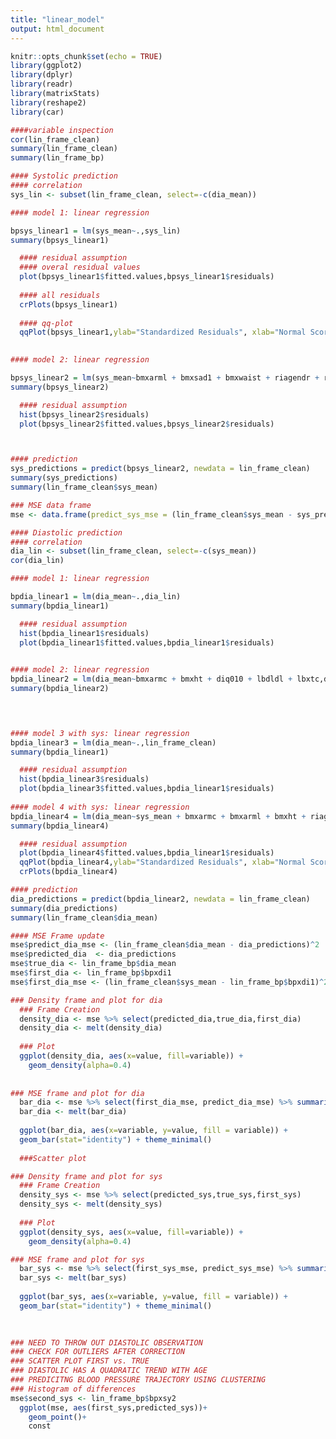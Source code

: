 ---
title: "linear_model"
output: html_document
---

```{r setup, include=FALSE}
knitr::opts_chunk$set(echo = TRUE)
library(ggplot2)
library(dplyr)
library(readr)
library(matrixStats)
library(reshape2)
library(car)
```



```{r}
####variable inspection 
cor(lin_frame_clean)
summary(lin_frame_clean)
summary(lin_frame_bp)
```


```{r}
#### Systolic prediction 
#### correlation
sys_lin <- subset(lin_frame_clean, select=-c(dia_mean))

#### model 1: linear regression

bpsys_linear1 = lm(sys_mean~.,sys_lin)
summary(bpsys_linear1)

  #### residual assumption 
  #### overal residual values 
  plot(bpsys_linear1$fitted.values,bpsys_linear1$residuals)
  
  #### all residuals 
  crPlots(bpsys_linear1)
  
  #### qq-plot
  qqPlot(bpsys_linear1,ylab="Standardized Residuals", xlab="Normal Scores")
  

#### model 2: linear regression

bpsys_linear2 = lm(sys_mean~bmxarml + bmxsad1 + bmxwaist + riagendr + ridageyr + lbdldl + lbxtc + lbxglu,sys_lin)
summary(bpsys_linear2)

  #### residual assumption 
  hist(bpsys_linear2$residuals)
  plot(bpsys_linear2$fitted.values,bpsys_linear2$residuals)



#### prediction 
sys_predictions = predict(bpsys_linear2, newdata = lin_frame_clean)
summary(sys_predictions)
summary(lin_frame_clean$sys_mean)

### MSE data frame 
mse <- data.frame(predict_sys_mse = (lin_frame_clean$sys_mean - sys_predictions)^2, predicted_sys = sys_predictions,true_sys = lin_frame_bp$sys_mean, first_sys = lin_frame_bp$bpxsy1, first_sys_mse = (lin_frame_clean$sys_mean - lin_frame_bp$bpxsy1)^2 ) 

```

```{r}
#### Diastolic prediction 
#### correlation
dia_lin <- subset(lin_frame_clean, select=-c(sys_mean))
cor(dia_lin)

#### model 1: linear regression

bpdia_linear1 = lm(dia_mean~.,dia_lin)
summary(bpdia_linear1)

  #### residual assumption 
  hist(bpdia_linear1$residuals)
  plot(bpdia_linear1$fitted.values,bpdia_linear1$residuals)

  
#### model 2: linear regression
bpdia_linear2 = lm(dia_mean~bmxarmc + bmxht + diq010 + lbdldl + lbxtc,dia_lin)
summary(bpdia_linear2)



  
#### model 3 with sys: linear regression
bpdia_linear3 = lm(dia_mean~.,lin_frame_clean)
summary(bpdia_linear1)

  #### residual assumption 
  hist(bpdia_linear3$residuals)
  plot(bpdia_linear3$fitted.values,bpdia_linear1$residuals)
  
#### model 4 with sys: linear regression
bpdia_linear4 = lm(dia_mean~sys_mean + bmxarmc + bmxarml + bmxht + riagendr + ridageyr + lbxtc,lin_frame_clean)
summary(bpdia_linear4)

  #### residual assumption 
  plot(bpdia_linear4$fitted.values,bpdia_linear1$residuals)
  qqPlot(bpdia_linear4,ylab="Standardized Residuals", xlab="Normal Scores")
  crPlots(bpdia_linear4)

#### prediction 
dia_predictions = predict(bpdia_linear2, newdata = lin_frame_clean)
summary(dia_predictions)
summary(lin_frame_clean$dia_mean)

#### MSE Frame update
mse$predict_dia_mse <- (lin_frame_clean$dia_mean - dia_predictions)^2
mse$predicted_dia  <- dia_predictions
mse$true_dia <- lin_frame_bp$dia_mean
mse$first_dia <- lin_frame_bp$bpxdi1
mse$first_dia_mse <- (lin_frame_clean$sys_mean - lin_frame_bp$bpxdi1)^2

```



```{r}
### Density frame and plot for dia 
  ### Frame Creation 
  density_dia <- mse %>% select(predicted_dia,true_dia,first_dia)
  density_dia <- melt(density_dia)
  
  ### Plot 
  ggplot(density_dia, aes(x=value, fill=variable)) +
    geom_density(alpha=0.4)
  
  
### MSE frame and plot for dia
  bar_dia <- mse %>% select(first_dia_mse, predict_dia_mse) %>% summarise(first_dia_mse = sum(first_dia_mse), predict_dia_mse = sum(predict_dia_mse))
  bar_dia <- melt(bar_dia)
  
  ggplot(bar_dia, aes(x=variable, y=value, fill = variable)) +
  geom_bar(stat="identity") + theme_minimal()
  
  ###Scatter plot 
```
```{r}
### Density frame and plot for sys
  ### Frame Creation 
  density_sys <- mse %>% select(predicted_sys,true_sys,first_sys)
  density_sys <- melt(density_sys)
  
  ### Plot 
  ggplot(density_sys, aes(x=value, fill=variable)) +
    geom_density(alpha=0.4)

### MSE frame and plot for sys 
  bar_sys <- mse %>% select(first_sys_mse, predict_sys_mse) %>% summarise(first_sys_mse = mean(first_sys_mse), predict_sys_mse = mean(predict_sys_mse))
  bar_sys <- melt(bar_sys)
  
  ggplot(bar_sys, aes(x=variable, y=value, fill = variable)) +
  geom_bar(stat="identity") + theme_minimal()

  
  
### NEED TO THROW OUT DIASTOLIC OBSERVATION 
### CHECK FOR OUTLIERS AFTER CORRECTION 
### SCATTER PLOT FIRST vs. TRUE 
### DIASTOLIC HAS A QUADRATIC TREND WITH AGE 
### PREDICITNG BLOOD PRESSURE TRAJECTORY USING CLUSTERING 
### Histogram of differences 
mse$second_sys <- lin_frame_bp$bpxsy2
  ggplot(mse, aes(first_sys,predicted_sys))+
    geom_point()+
    const

```

